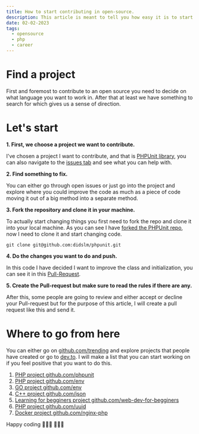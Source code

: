 ```yaml
---
title: How to start contributing in open-source.
description: This article is meant to tell you how easy it is to start contributing on public repositories and get feedback from people with a lot of experience.
date: 02-02-2023
tags:
  - opensource
  - php
  - career
---
```


# Find a project

First and foremost to contribute to an open source you need to decide on what language you want to work in.
After that at least we have something to search for which gives us a sense of direction.

# Let's start

**1. First, we choose a project we want to contribute.**

I've chosen a project I want to contribute, and that is [PHPUnit library](https://github.com/sebastianbergmann/phpunit),
you can also navigate to the [issues tab](https://github.com/sebastianbergmann/phpunit/issues) and see what you can help with.

**2. Find something to fix.**

You can either go through open issues or just go into the project and explore where you could improve the code as much as a
piece of code moving it out of a big method into a separate method.

**3. Fork the repository and clone it in your machine.**

To actually start changing things you first need to fork the repo and clone it into your local machine.
As you can see I have [forked the PHPUnit repo](https://github.com/didslm/phpunit), now I need to clone it and start changing code.

```terminal
git clone git@github.com:didslm/phpunit.git
```

**4. Do the changes you want to do and push.**

In this code I have decided I want to improve the class and initialization, you can see it in this [Pull-Request](https://github.com/sebastianbergmann/phpunit/pull/5156).

**5. Create the Pull-request but make sure to read the rules if there are any.**

After this, some people are going to review and either accept or decline your Pull-request but for the purpose of this article, I will create a pull request like this and send it.

# Where to go from here

You can either go on [github.com/trending](https://github.com/trending) and explore projects that people have created or go to [dev.to](https://dev.to).
I will make a list that you can start working on if you feel positive that you want to do this.

1. [PHP project github.com/phpunit](https://github.com/sebastianbergmann/phpunit)
2. [PHP project github.com/env](https://github.com/didslm/php-env)
3. [GO project github.com/env](https://github.com/didslm/env)
4. [C++ project github.com/json](https://github.com/nlohmann/json)
5. [Learning for begginers project github.com/web-dev-for-begginers](https://microsoft.github.io/Web-Dev-For-Beginners/#/)
6. [PHP project github.com/uuid](https://github.com/ramsey/uuid-doctrine)
7. [Docker project github.com/nginx-php](https://github.com/didslm/nginx-php-skeleton)

Happy coding 👩🏻‍💻 🧑🏼‍💻
